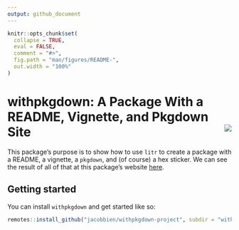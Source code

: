```yaml
---
output: github_document
---
```


<!-- README.md is generated from README.Rmd. Please edit that file -->

```r
knitr::opts_chunk$set(
  collapse = TRUE,
  eval = FALSE,
  comment = "#>",
  fig.path = "man/figures/README-",
  out.width = "100%"
)
```

# withpkgdown: A Package With a README, Vignette, and Pkgdown Site <img src="man/figures/logo.png" align="right" />

<!-- badges: start -->
<!-- badges: end -->

This package's purpose is to show how to use `litr` to create a package with a README, a vignette, a `pkgdown`, and (of course) a hex sticker.  We can see the result of all of that at this package's website [here](http://faculty.marshall.usc.edu/jacob-bien/withpkgdown/docs/index.html).

## Getting started

You can install `withpkgdown` and get started like so:

```r
remotes::install_github("jacobbien/withpkgdown-project", subdir = "withpkgdown")
```

